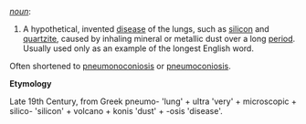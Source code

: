 ''[[noun]]'':

# A hypothetical, invented [[disease]] of the lungs, such as [[silicon]] and [[quartzite]], caused by inhaling mineral or metallic dust over a long [[period]].  Usually used only as an example of the longest English word.

Often shortened to [[pneumonoconiosis]] or [[pneumoconiosis]].

'''Etymology'''

Late 19th Century, from Greek pneumo- 'lung' + ultra 'very' + microscopic + silico- 'silicon' + volcano + konis 'dust' + -osis 'disease'.